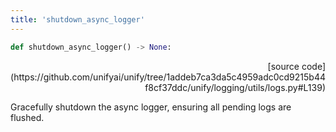 ```yaml
---
title: 'shutdown_async_logger'
---
```


```python
def shutdown_async_logger() -> None:
```

<p align="right">[source code](https://github.com/unifyai/unify/tree/1addeb7ca3da5c4959adc0cd9215b44f8cf37ddc/unify/logging/utils/logs.py#L139)</p>

Gracefully shutdown the async logger, ensuring all pending logs are flushed.